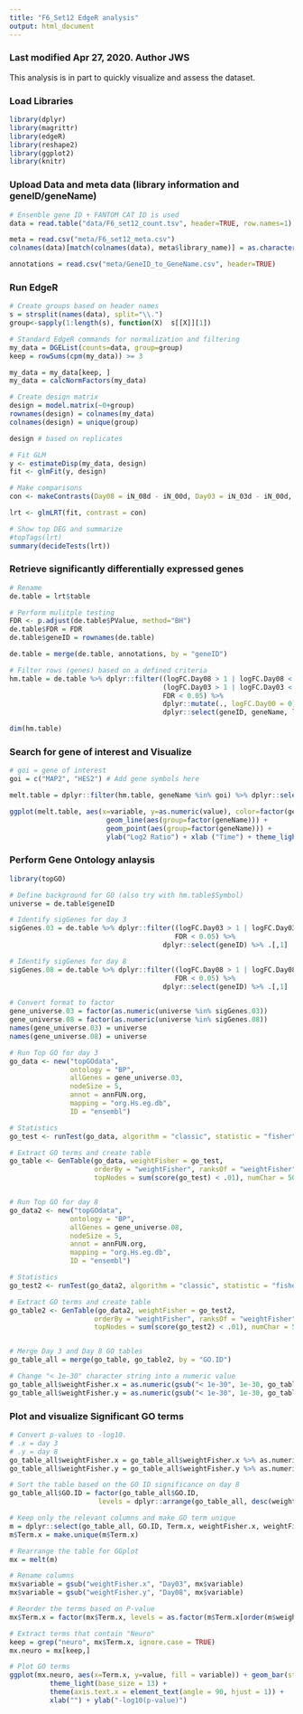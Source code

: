 ```yaml
---
title: "F6_Set12 EdgeR analysis"
output: html_document
---
```


### Last modified Apr 27, 2020. Author JWS
This analysis is in part to quickly visualize and assess the dataset. 

### Load Libraries
```r

library(dplyr) 
library(magrittr)
library(edgeR)
library(reshape2)
library(ggplot2)
library(knitr)

```


### Upload Data and meta data (library information and geneID/geneName)
```r

# Ensenble gene ID + FANTOM CAT ID is used
data = read.table("data/F6_set12_count.tsv", header=TRUE, row.names=1)

meta = read.csv("meta/F6_set12_meta.csv")
colnames(data)[match(colnames(data), meta$library_name)] = as.character(meta$perturb_id)

annotations = read.csv("meta/GeneID_to_GeneName.csv", header=TRUE)


```

### Run EdgeR
```r

# Create groups based on header names
s = strsplit(names(data), split="\\.")
group<-sapply(1:length(s), function(X)  s[[X]][1])

# Standard EdgeR commands for normalization and filtering
my_data = DGEList(counts=data, group=group)
keep = rowSums(cpm(my_data)) >= 3

my_data = my_data[keep, ]
my_data = calcNormFactors(my_data)

# Create design matrix
design = model.matrix(~0+group)
rownames(design) = colnames(my_data)
colnames(design) = unique(group)

design # based on replicates

# Fit GLM
y <- estimateDisp(my_data, design)
fit <- glmFit(y, design)

# Make comparisons
con <- makeContrasts(Day08 = iN_08d - iN_00d, Day03 = iN_03d - iN_00d, levels=design)

lrt <- glmLRT(fit, contrast = con)

# Show top DEG and summarize
#topTags(lrt)
summary(decideTests(lrt))


```

### Retrieve significantly differentially expressed genes
```r

# Rename
de.table = lrt$table

# Perform mulitple testing 
FDR <- p.adjust(de.table$PValue, method="BH") 
de.table$FDR = FDR
de.table$geneID = rownames(de.table)

de.table = merge(de.table, annotations, by = "geneID")

# Filter rows (genes) based on a defined criteria
hm.table = de.table %>% dplyr::filter((logFC.Day08 > 1 | logFC.Day08 < (-1)) | 
                                      (logFC.Day03 > 1 | logFC.Day03 < (-1)), 
                                      FDR < 0.05) %>% 
                                      dplyr::mutate(., logFC.Day00 = 0) %>%
                                      dplyr::select(geneID, geneName, logFC.Day00, logFC.Day03, logFC.Day08, FDR)

dim(hm.table)

```

### Search for gene of interest and Visualize
```r
# goi = gene of interest
goi = c("MAP2", "HES2") # Add gene symbols here

melt.table = dplyr::filter(hm.table, geneName %in% goi) %>% dplyr::select(-FDR) %>% melt()

ggplot(melt.table, aes(x=variable, y=as.numeric(value), color=factor(geneName))) +
                        geom_line(aes(group=factor(geneName))) + 
                        geom_point(aes(group=factor(geneName))) + 
                        ylab("Log2 Ratio") + xlab ("Time") + theme_light(base_size = 20)

```


### Perform Gene Ontology anlaysis
```r

library(topGO)

# Define background for GO (also try with hm.table$Symbol) 
universe = de.table$geneID

# Identify sigGenes for day 3
sigGenes.03 = de.table %>% dplyr::filter((logFC.Day03 > 1 | logFC.Day03 < (-1)), 
                                         FDR < 0.05) %>% 
                                      dplyr::select(geneID) %>% .[,1]

# Identify sigGenes for day 8
sigGenes.08 = de.table %>% dplyr::filter((logFC.Day08 > 1 | logFC.Day08 < (-1)), 
                                         FDR < 0.05) %>% 
                                      dplyr::select(geneID) %>% .[,1]

# Convert format to factor
gene_universe.03 = factor(as.numeric(universe %in% sigGenes.03))   
gene_universe.08 = factor(as.numeric(universe %in% sigGenes.08))   
names(gene_universe.03) = universe
names(gene_universe.08) = universe

# Run Top GO for day 3
go_data <- new("topGOdata",
               ontology = "BP",  
               allGenes = gene_universe.03,   
               nodeSize = 5,  
               annot = annFUN.org,  
               mapping = "org.Hs.eg.db", 
               ID = "ensembl")  

# Statistics 
go_test <- runTest(go_data, algorithm = "classic", statistic = "fisher")

# Extract GO terms and create table
go_table <- GenTable(go_data, weightFisher = go_test,
                     orderBy = "weightFisher", ranksOf = "weightFisher",
                     topNodes = sum(score(go_test) < .01), numChar = 50 )


# Run Top GO for day 8
go_data2 <- new("topGOdata",
               ontology = "BP",  
               allGenes = gene_universe.08,   
               nodeSize = 5,  
               annot = annFUN.org,  
               mapping = "org.Hs.eg.db", 
               ID = "ensembl")  

# Statistics 
go_test2 <- runTest(go_data2, algorithm = "classic", statistic = "fisher")

# Extract GO terms and create table
go_table2 <- GenTable(go_data2, weightFisher = go_test2,
                     orderBy = "weightFisher", ranksOf = "weightFisher",
                     topNodes = sum(score(go_test2) < .01), numChar = 50 )


# Merge Day 3 and Day 8 GO tables
go_table_all = merge(go_table, go_table2, by = "GO.ID")

# Change "< 1e-30" character string into a numeric value
go_table_all$weightFisher.x = as.numeric(gsub("< 1e-30", 1e-30, go_table_all$weightFisher.x))
go_table_all$weightFisher.y = as.numeric(gsub("< 1e-30", 1e-30, go_table_all$weightFisher.y))

```


### Plot and visualize Significant GO terms
```r

# Convert p-values to -log10. 
# .x = day 3
# .y = day 8
go_table_all$weightFisher.x = go_table_all$weightFisher.x %>% as.numeric %>% -log10(.)
go_table_all$weightFisher.y = go_table_all$weightFisher.y %>% as.numeric %>% -log10(.)

# Sort the table based on the GO ID significance on day 8
go_table_all$GO.ID = factor(go_table_all$GO.ID, 
                      levels = dplyr::arrange(go_table_all, desc(weightFisher.y))$GO.ID )

# Keep only the relevant columns and make GO term unique
m = dplyr::select(go_table_all, GO.ID, Term.x, weightFisher.x, weightFisher.y)
m$Term.x = make.unique(m$Term.x)

# Rearrange the table for GGplot
mx = melt(m)

# Rename columns
mx$variable = gsub("weightFisher.x", "Day03", mx$variable)
mx$variable = gsub("weightFisher.y", "Day08", mx$variable)

# Reorder the terms based on P-value
mx$Term.x = factor(mx$Term.x, levels = as.factor(m$Term.x[order(m$weightFisher.y, decreasing = TRUE)]) )

# Extract terms that contain "Neuro"
keep = grep("neuro", mx$Term.x, ignore.case = TRUE)
mx.neuro = mx[keep,]

# Plot GO terms
ggplot(mx.neuro, aes(x=Term.x, y=value, fill = variable)) + geom_bar(stat = "identity", position = "dodge") +
          theme_light(base_size = 13) +  
          theme(axis.text.x = element_text(angle = 90, hjust = 1)) + 
          xlab("") + ylab("-log10(p-value)") 


```

